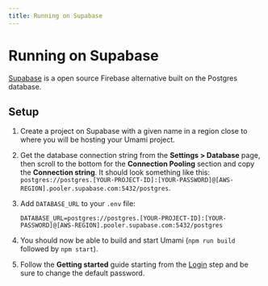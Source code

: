 ```yaml
---
title: Running on Supabase
---
```


# Running on Supabase

[Supabase](https://supabase.com/) is a open source Firebase alternative built on the Postgres database.

## Setup

1. Create a project on Supabase with a given name in a region close to where you will be hosting your Umami project.
2. Get the database connection string from the **Settings > Database** page, then scroll to the bottom for the **Connection Pooling** section and copy the **Connection string**. It should look something like this: `postgres://postgres.[YOUR-PROJECT-ID]:[YOUR-PASSWORD]@[AWS-REGION].pooler.supabase.com:5432/postgres`.
3. Add `DATABASE_URL` to your `.env` file:

   ```
   DATABASE_URL=postgres://postgres.[YOUR-PROJECT-ID]:[YOUR-PASSWORD]@[AWS-REGION].pooler.supabase.com:5432/postgres
   ```

4. You should now be able to build and start Umami (`npm run build` followed by `npm start`).
5. Follow the **Getting started** guide starting from the [Login](/docs/login) step and be sure to change the default password.
